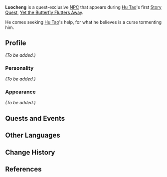 {{Character Infobox
|type             = Quest NPC
|image            = NPC Luocheng.png
|region           = Liyue
|voiceEN          = [https://www.luisbermudezvo.com/ Luis Bermudez]<ref name="Luis Bermudez">Twitter: [https://twitter.com/LuisBermudezVO/status/1356914075553292298 EN VA Self Announcement]</ref>
|voiceCN          = [https://zh.moegirl.org.cn/萧翟 Zhai Xiao (萧翟)]<ref>Bilibili: [https://www.bilibili.com/video/BV15N411f7MM/ CN VA Video]</ref>
}}
'''Luocheng''' is a quest-exclusive [[NPC]] that appears during [[Hu Tao]]'s first [[Story Quest]], [[Yet the Butterfly Flutters Away]].

He comes seeking [[Hu Tao]]'s help, for what he believes is a curse tormenting him.

==Profile==
<!-- detailed story/lore information goes here -->
''(To be added.)''

===Personality===
''(To be added.)''

===Appearance===
''(To be added.)''

==Quests and Events==
{{Quest Appearances}}

==Other Languages==
{{Other Languages|default_hidden = 1
|en      = Luocheng
|zhs     = 洛成
|zhs_rm  = Luòchéng
|zht     = 洛成
|zht_rm  = Luòchéng
|ja      = 洛成
|ja_rm   = Rakusei{{Assumed}}
|ko      = {{tt|낙성|洛成}}
|ko_rm   = Nakseong
|es      = Luocheng
|fr      = Luocheng
|ru      = Ло Чэн
|th      = Luocheng
|vi      = Luocheng
|de      = Luocheng
|id      = Luocheng
|pt      = Luocheng
}}

==Change History==
{{Change History|1.3}}

==References==
{{Reflist}}